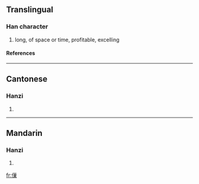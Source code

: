 ==Translingual==
===Han character===
{{Han char|rn=9|rad=人|as=11|sn=13|four=|canj=人女女木 (OVVD)}}
# long, of space or time, profitable, excelling
====References====
{{Han ref|kx=0115.130|hdz=10215.110|uh=347F|ud=13439}}

----
==Cantonese==
===Hanzi===
{{yue-hanzi|jyut=|y=cheuk3, huk6 jau3 jiu6}}
# {{defn|Cantonese}}

----
==Mandarin==
===Hanzi===
{{cmn-hanzi|pin=[[tiáo]] (tiao2), [[zhào]] (zhao4)|wg=t'iao<sup>2</sup>, chao<sup>4</sup>}}
# {{defn|Mandarin}}

[[fr:㑿]]